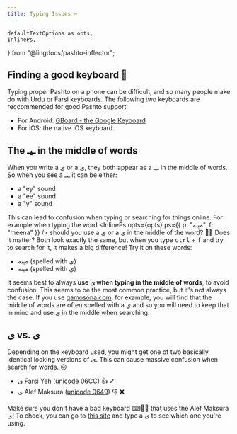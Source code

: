 ```yaml
---
title: Typing Issues ⌨
---
```


    defaultTextOptions as opts,
    InlinePs,
} from "@lingdocs/pashto-inflector";

## Finding a good keyboard 📱

Typing proper Pashto on a phone can be difficult, and so many people make do with Urdu or Farsi keyboards. The following two keyboards are reccommended for good Pashto support:

- For Android: [GBoard - the Google Keyboard](https://play.google.com/store/apps/details?id=com.google.android.inputmethod.latin&hl=en&gl=US)
- For iOS: the native iOS keyboard.

## The ـیـ in the middle of words

When you write a ی or a ي, they both appear as a ـیـ in the middle of words. So when you see a ـیـ it can be either:

- a "ey" sound 
- a "ee" sound
- a "y" sound

This can lead to confusion when typing or searching for things online. For example when typing the word <InlinePs opts={opts} ps={{ p: "مینه", f: "meena" }} /> should you use a ی or a ي in the middle of the word? 🤷‍♂️ Does it matter? Both look exactly the same, but when you type <kbd>ctrl</kbd> + <kbd>f</kbd> and try to search for it, it makes a big difference! Try it on these words: 

- مینه (spelled with ی)
- مينه (spelled with ي)

It seems best to always **use ی when typing in the middle of words**, to avoid confusion. This seems to be the most common practice, but it's not always the case. If you use [qamosona.com](https://qamosona.com/), for example, you will find that the middle of words are often spelled with a ي and so you will need to keep that in mind and use ي in the middle when searching. 

## ی vs. ى 

Depending on the keyboard used, you might get one of two basically identical looking versions of ی. This can cause massive confusion when search for words. 😖

- ی Farsi Yeh ([unicode 06CC](https://unicode-table.com/en/06CC/)) 👍 ✔
- ى Alef Maksura ([unicode 0649](https://unicode-table.com/en/0649/)) 👎 ❌

Make sure you don't have a bad keyboard ⌨🙅‍♂️ that uses the Alef Maksura ى! To check, you can go to [this site](https://unicode-table.com/en/) and type a ی to see which one you're using.